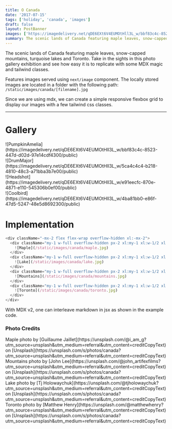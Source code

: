 ```yaml
---
title: O Canada
date: '2017-07-15'
tags: ['holiday', 'canada', 'images']
draft: false
layout: PostBanner
images: ['https://imagedelivery.net/qDE6EXt6V4EUMOtHll3L_w/bbf83c4c-8523-447d-d02d-97e14cdf4300/public']
summary: The scenic lands of Canada featuring maple leaves, snow-capped mountains, turquoise lakes and Toronto. Take in the sights in this photo gallery exhibition and see how easy it is to replicate with some MDX magic and tailwind classes.
---
```


The scenic lands of Canada featuring maple leaves, snow-capped mountains, turquoise lakes and Toronto. Take in the sights in this photo gallery exhibition and see how easy it is to replicate with some MDX magic and tailwind classes.

Features images served using `next/image` component. The locally stored images are located in a folder with the following path: `/static/images/canada/[filename].jpg`

Since we are using mdx, we can create a simple responsive flexbox grid to display our images with a few tailwind css classes.

---

# Gallery

<div className="-mx-2 flex flex-wrap overflow-hidden xl:-mx-2">
  <div className="my-1 w-full overflow-hidden px-2 xl:my-1 xl:w-1/2 xl:px-2">
    ![PumpkinAmelia](https://imagedelivery.net/qDE6EXt6V4EUMOtHll3L_w/bbf83c4c-8523-447d-d02d-97e14cdf4300/public)
  </div>
  <div className="my-1 w-full overflow-hidden px-2 xl:my-1 xl:w-1/2 xl:px-2">
    ![DrumMajor](https://imagedelivery.net/qDE6EXt6V4EUMOtHll3L_w/5ca4c4c4-b218-4810-48c3-a71bba3b7e00/public)
  </div>
  <div className="my-1 w-full overflow-hidden px-2 xl:my-1 xl:w-1/2 xl:px-2">
    ![Headshot](https://imagedelivery.net/qDE6EXt6V4EUMOtHll3L_w/e91eecfc-870e-4871-e110-545306b0ef00/public)
  </div>
  <div className="my-1 w-full overflow-hidden px-2 xl:my-1 xl:w-1/2 xl:px-2">
    ![Coolbird](https://imagedelivery.net/qDE6EXt6V4EUMOtHll3L_w/4ba81bb0-e86f-47d5-5247-48e5d8692300/public)
  </div>
</div>

# Implementation

```js
<div className="-mx-2 flex flex-wrap overflow-hidden xl:-mx-2">
  <div className="my-1 w-full overflow-hidden px-2 xl:my-1 xl:w-1/2 xl:px-2">
    ![Maple](/static/images/canada/maple.jpg)
  </div>
  <div className="my-1 w-full overflow-hidden px-2 xl:my-1 xl:w-1/2 xl:px-2">
    ![Lake](/static/images/canada/lake.jpg)
  </div>
  <div className="my-1 w-full overflow-hidden px-2 xl:my-1 xl:w-1/2 xl:px-2">
    ![Mountains](/static/images/canada/mountains.jpg)
  </div>
  <div className="my-1 w-full overflow-hidden px-2 xl:my-1 xl:w-1/2 xl:px-2">
    ![Toronto](/static/images/canada/toronto.jpg)
  </div>
</div>
```

With MDX v2, one can interleave markdown in jsx as shown in the example code.

### Photo Credits

<div>
  Maple photo by [Guillaume
  Jaillet](https://unsplash.com/@i_am_g?utm_source=unsplash&amp;utm_medium=referral&amp;utm_content=creditCopyText)
  on
  [Unsplash](https://unsplash.com/s/photos/canada?utm_source=unsplash&amp;utm_medium=referral&amp;utm_content=creditCopyText)
</div>
<div>
  Mountains photo by [John
  Lee](https://unsplash.com/@john_artifexfilms?utm_source=unsplash&amp;utm_medium=referral&amp;utm_content=creditCopyText)
  on
  [Unsplash](https://unsplash.com/s/photos/canada?utm_source=unsplash&amp;utm_medium=referral&amp;utm_content=creditCopyText)
</div>
<div>
  Lake photo by [Tj
  Holowaychuk](https://unsplash.com/@tjholowaychuk?utm_source=unsplash&amp;utm_medium=referral&amp;utm_content=creditCopyText)
  on
  [Unsplash](https://unsplash.com/s/photos/canada?utm_source=unsplash&amp;utm_medium=referral&amp;utm_content=creditCopyText)
</div>
<div>
  Toronto photo by [Matthew
  Henry](https://unsplash.com/@matthewhenry?utm_source=unsplash&amp;utm_medium=referral&amp;utm_content=creditCopyText)
  on
  [Unsplash](https://unsplash.com/s/photos/canada?utm_source=unsplash&amp;utm_medium=referral&amp;utm_content=creditCopyText)
</div>
